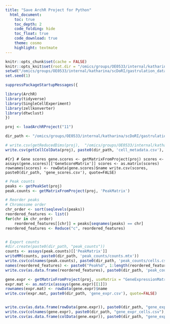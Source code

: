 ```yaml
---
title: "Save ArchR Project for Python"
  html_document:
    toc: true
    toc_depth: 2
    code_folding: hide
    toc_float: true
    code_download: true
    theme: cosmo
    highlight: textmate
---
```

```r
knitr::opts_chunk$set(cache = FALSE)
knitr::opts_knit$set(root.dir = "/omics/groups/OE0533/internal/katharina/scDoRI/gastrulation_data")
setwd("/omics/groups/OE0533/internal/katharina/scDoRI/gastrulation_data")
set.seed(1)
```

```r
suppressPackageStartupMessages({

library(ArchR)
library(tidyverse)
library(SingleCellExperiment)
library(zellkonverter)
library(dtwclust)
})
```

```r
proj <- loadArchRProject("11")

dir_path <- "/omics/groups/OE0533/internal/katharina/scDoRI/gastrulation_data/jupyter_notebooks/SEACell_files/ArchR_object/"
```


```r
# write.csv(getReducedDims(proj),  "/omics/groups/OE0533/internal/katharina/scDoRI/gastrulation_data/jupyter_notebooks/SEACell_files/ArchR_object/svd.csv", quote=FALSE)
write.csv(getCellColData(proj), paste0(dir_path, 'cell_metadata.csv'), quote=FALSE)
```


```#{r}
# Gene scores
gene.scores <- getMatrixFromProject(proj)
scores <- assays(gene.scores)[['GeneScoreMatrix']]
scores <- as.matrix(scores)
rownames(scores) <- rowData(gene.scores)$name
write.csv(scores, paste0(dir_path, 'gene_scores.csv'), quote=FALSE)
```


```r
# Peak counts
peaks <- getPeakSet(proj)
peak.counts <- getMatrixFromProject(proj, 'PeakMatrix')

# Reorder peaks 
# Chromosome order
chr_order <- sort(seqlevels(peaks))
reordered_features <- list()
for(chr in chr_order)
    reordered_features[[chr]] = peaks[seqnames(peaks) == chr]
reordered_features <- Reduce("c", reordered_features)    


# Export counts
#dir.create(paste0(dir_path, "peak_counts"))
counts <- assays(peak.counts)[['PeakMatrix']]
writeMM(counts, paste0(dir_path, 'peak_counts/counts.mtx'))
write.csv(colnames(peak.counts), paste0(dir_path, 'peak_counts/cells.csv'), quote=FALSE)
names(reordered_features) <- paste0("Peak%d", 1:length(reordered_features))
write.csv(as.data.frame(reordered_features), paste0(dir_path, 'peak_counts/peaks.csv'), quote=FALSE)
```



```r
gene.expr <- getMatrixFromProject(proj, useMatrix = "GeneExpressionMatrix")
expr.mat <- as.matrix(assays(gene.expr)[[1]])
rownames(expr.mat) <- rowData(gene.expr)$name
write.csv(expr.mat, paste0(dir_path, 'gene_expr.csv'), quote=FALSE)


write.csv(as.data.frame(rowData(gene.expr)), paste0(dir_path, "gene_expr_rowData.csv"), quote = FALSE)
write.csv(colnames(gene.expr), paste0(dir_path, "gene_expr_cells.csv"), quote = FALSE)
write.csv(as.data.frame(colData(gene.expr)), paste0(dir_path, "gene_expr_colData.csv"), quote = FALSE)
```

